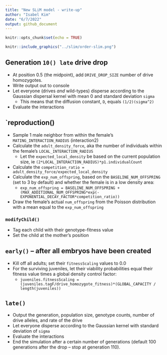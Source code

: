 ```yaml
---
title: "New SLiM model - write-up"
author: "Isabel Kim"
date: "6/7/2022"
output: github_document
---
```


```r
knitr::opts_chunk$set(echo = TRUE)
```

```r
knitr::include_graphics("../slim/order-slim.png")
```



## Generation `10() late` drive drop

* At position 0.5 (the midpoint), add `DRIVE_DROP_SIZE` number of drive homozygotes.
* Write output out to console
* Let everyone (drives *and* wild-types) disperse according to the Gaussian dispersal kernel with mean 0 and standard deviation `sigma`
  + This means that the diffusion constant, `D`, equals `(1/2)(sigma^2)`
* Evaluate the interactions

## `reproduction()

* Sample 1 male neighbor from within the female's `MATING_INTERACTION_RADIUS` (interaction2)
* Calculate the `adult_density_force`, aka the number of individuals within the female's `LOCAL_INTERACTION_RADIUS`
  + Let the `expected_local_density` be based on the current population size, ie `(2*LOCAL_INTERACTION_RADIUS)*p1.individualCount`
* Calculate the `competition_ratio = adult_density_force/expected_local_density`
* Calculate the `exp_num_offspring`, based on the `BASELINE_NUM_OFFSPRING` (set to 3 by default) and whether the female is in a low density area:
  + `exp_num_offspring = BASELINE_NUM_OFFSPRING + (MAX_ADDITIONAL_NUM_OFFSPRING*exp(-EXPONENTIAL_DECAY_FACTOR*competition_ratio))`
* Draw the female's actual `num_offspring` from the Poisson distribution with a mean equal to the `exp_num_offspring`

### `modifyChild()`

* Tag each child with their genotype-fitness value
* Set the child at the mother's position

## `early()` -- after all embryos have been created

* Kill off all adults; set their `fitnessScaling` values to 0.0
* For the surviving juveniles, let their viability probabilities equal their fitness value times a global density control factor:
  + `	juveniles.fitnessScaling = (juveniles.tagF/drive_homozygote_fitness)*(GLOBAL_CAPACITY / length(juveniles))`

## `late()`

* Output the generation, population size, genotype counts, number of drive alleles, and rate of the drive
* Let everyone disperse according to the Gaussian kernel with standard deviation of `sigma`
* Evaluate the interactions
* End the simulation after a certain number of generations (default 100 generations after the drop -- stop at generation 110).

